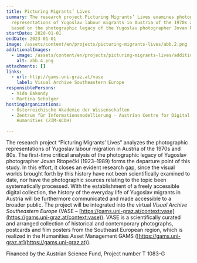 ```yaml
---
title: Picturing Migrants’ Lives
summary: The research project Picturing Migrants’ Lives examines photographic
  representations of Yugoslav labour migrants in Austria of the 1970s and 80s
  based on the photographic legacy of the Yugoslav photographer Jovan Ritopečki.
startDate: 2020-01-01
endDate: 2023-01-01
image: /assets/content/en/projects/picturing-migrants-lives/abb.2.png
additionalImages:
  - image: /assets/content/en/projects/picturing-migrants-lives/additionalImages/abb.4.png
    alt: abb.4.png
attachments: []
links:
  - url: http://gams.uni-graz.at/vase
    label: Visual Archive Southeastern Europe
responsiblePersons:
  - Vida Bakondy
  - Martina Scholger
hostingOrganizations:
  - Österreichische Akademie der Wissenschaften
  - Zentrum für Informationsmodellierung - Austrian Centre for Digital
    Humanities (ZIM-ACDH)

---
```

The research project “Picturing Migrants’ Lives” analyzes the photographic representations of Yugoslav labour migration in Austria of the 1970s and 80s. The first-time critical analysis of the photographic legacy of Yugoslav photographer Jovan Ritopečki (1923–1989) forms the departure point of this study. In this effort, it closes an evident research gap, since the visual worlds brought forth by this history have not been scientifically examined to date, nor have the photographic sources relating to the topic been systematically processed. With the establishment of a freely accessible digital collection, the history of the everyday life of Yugoslav migrants in Austria will be furthermore communicated and made accessible to a broader public. The project will be integrated into the virtual _Visual Archive Southeastern Europe_ (VASE – [https://gams.uni-graz.at/context:vase](https://gams.uni-graz.at/context:vase)). VASE is a scientifically curated and arranged collection of historical and contemporary photographs, postcards and film posters from the Southeast European region, which is realized in the Humanities Asset Management GAMS ([https://gams.uni-graz.at](https://gams.uni-graz.at)).

Financed by the Austrian Science Fund, Project number T 1083-G